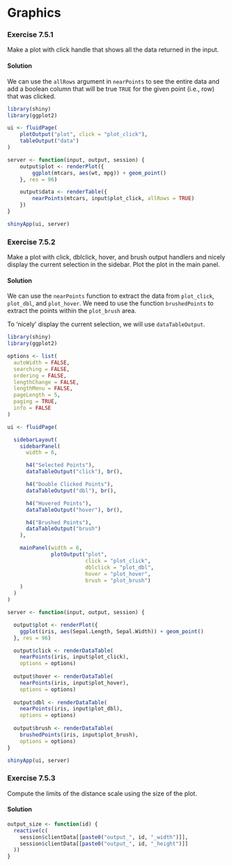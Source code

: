# Graphics

### Exercise 7.5.1 {-}

Make a plot with click handle that shows all the data returned in the input.

:::solution
#### Solution {-}

We can use the `allRows` argument in `nearPoints` to see the entire data and
add a boolean column that will be true `TRUE` for the given point (i.e., row)
that was clicked.

```r
library(shiny)
library(ggplot2)

ui <- fluidPage(
    plotOutput("plot", click = "plot_click"),
    tableOutput("data")
)

server <- function(input, output, session) {
    output$plot <- renderPlot({
        ggplot(mtcars, aes(wt, mpg)) + geom_point()
    }, res = 96)

    output$data <- renderTable({
        nearPoints(mtcars, input$plot_click, allRows = TRUE)
    })
}

shinyApp(ui, server)
```
:::

<!---------------------------------------------------------------------------->
<!---------------------------------------------------------------------------->
<!---------------------------------------------------------------------------->

### Exercise 7.5.2 {-}

Make a plot with click, dblclick, hover, and brush output handlers and nicely
display the current selection in the sidebar. Plot the plot in the main panel.

:::solution
#### Solution {-}

We can use the `nearPoints` function to extract the data from `plot_click`,
`plot_dbl`, and `plot_hover`. We need to use the function `brushedPoints` to
extract the points within the `plot_brush` area.

To 'nicely' display the current selection, we will use `dataTableOutput`.

```r
library(shiny)
library(ggplot2)

options <- list(
  autoWidth = FALSE,
  searching = FALSE,
  ordering = FALSE,
  lengthChange = FALSE,
  lengthMenu = FALSE,
  pageLength = 5,
  paging = TRUE,
  info = FALSE
)

ui <- fluidPage(

  sidebarLayout(
    sidebarPanel(
      width = 6,

      h4("Selected Points"),
      dataTableOutput("click"), br(),

      h4("Double Clicked Points"),
      dataTableOutput("dbl"), br(),

      h4("Hovered Points"),
      dataTableOutput("hover"), br(),

      h4("Brushed Points"),
      dataTableOutput("brush")
    ),

    mainPanel(width = 6,
              plotOutput("plot",
                         click = "plot_click",
                         dblclick = "plot_dbl",
                         hover = "plot_hover",
                         brush = "plot_brush")
    )
  )
)

server <- function(input, output, session) {

  output$plot <- renderPlot({
    ggplot(iris, aes(Sepal.Length, Sepal.Width)) + geom_point()
  }, res = 96)

  output$click <- renderDataTable(
    nearPoints(iris, input$plot_click),
    options = options)
  
  output$hover <- renderDataTable(
    nearPoints(iris, input$plot_hover),
    options = options)
  
  output$dbl <- renderDataTable(
    nearPoints(iris, input$plot_dbl),
    options = options)
  
  output$brush <- renderDataTable(
    brushedPoints(iris, input$plot_brush),
    options = options)
}

shinyApp(ui, server)
```
:::

<!---------------------------------------------------------------------------->
<!---------------------------------------------------------------------------->
<!---------------------------------------------------------------------------->

### Exercise 7.5.3 {-}

Compute the limits of the distance scale using the size of the plot.

:::solution
#### Solution {-}

```r
output_size <- function(id) {
  reactive(c(
    session$clientData[[paste0("output_", id, "_width")]],
    session$clientData[[paste0("output_", id, "_height")]]
  ))
}
```
:::
